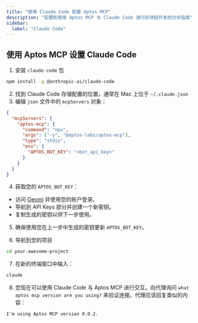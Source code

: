 ```yaml
---
title: "使用 Claude Code 配置 Aptos MCP"
description: "配置和使用 Aptos MCP 与 Claude Code 进行区块链开发的分步指南"
sidebar:
  label: "Claude Code"
---
```


## 使用 Aptos MCP 设置 Claude Code

1. 安装 `claude-code` 包

```bash
npm install -g @anthropic-ai/claude-code
```

2. 找到 Claude Code 存储配置的位置，通常在 Mac 上位于 `~/.claude.json`
3. 编辑 `json` 文件中的 `mcpServers` 对象：

```json
{
  "mcpServers": {
    "aptos-mcp": {
      "command": "npx",
      "args": ["-y", "@aptos-labs/aptos-mcp"],
      "type": "stdio",
      "env": {
        "APTOS_BOT_KEY": "<bot_api_key>"
      }
    }
  }
}
```

4. 获取您的 `APTOS_BOT_KEY`：

- 访问 [Geomi](https://geomi.dev/) 并使用您的账户登录。
- 导航到 API Keys 部分并创建一个新密钥。
- 复制生成的密钥以供下一步使用。

5. 确保使用您在上一步中生成的密钥更新 `APTOS_BOT_KEY`。

6. 导航到您的项目

```bash
cd your-awesome-project
```

7. 在新的终端窗口中输入：

```bash
claude
```

8. 您现在可以使用 Claude Code 与 Aptos MCP 进行交互。向代理询问 `what aptos mcp version are you using?` 来验证连接。代理应该回复类似的内容：

```text
I'm using Aptos MCP version 0.0.2.
```
